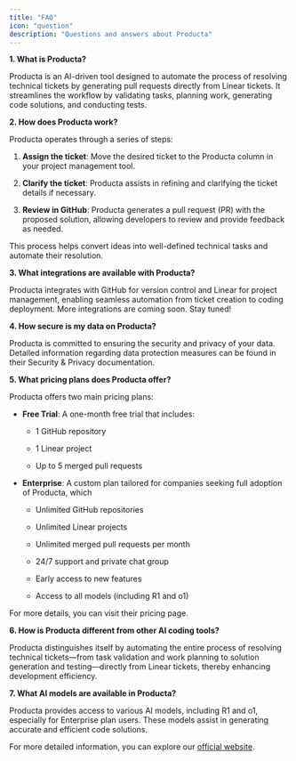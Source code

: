 ```yaml
---
title: "FAQ"
icon: "question"
description: "Questions and answers about Producta"
---
```


**1. What is Producta?**

Producta is an AI-driven tool designed to automate the process of resolving technical tickets by generating pull requests directly from Linear tickets. It streamlines the workflow by validating tasks, planning work, generating code solutions, and conducting tests. ​

**2. How does Producta work?**

Producta operates through a series of steps:​

1. **Assign the ticket**: Move the desired ticket to the Producta column in your project management tool.

2. **Clarify the ticket**: Producta assists in refining and clarifying the ticket details if necessary.​

3. **Review in GitHub**: Producta generates a pull request (PR) with the proposed solution, allowing developers to review and provide feedback as needed.

This process helps convert ideas into well-defined technical tasks and automate their resolution. ​

**3. What integrations are available with Producta?**

Producta integrates with GitHub for version control and Linear for project management, enabling seamless automation from ticket creation to coding deployment. ​More integrations are coming soon. Stay tuned!

**4. How secure is my data on Producta?**

Producta is committed to ensuring the security and privacy of your data. Detailed information regarding data protection measures can be found in their Security & Privacy documentation. ​

**5. What pricing plans does Producta offer?**

Producta offers two main pricing plans:​

* **Free Trial**: A one-month free trial that includes:​

  * 1 GitHub repository

  * 1 Linear project

  * Up to 5 merged pull requests​

* **Enterprise**: A custom plan tailored for companies seeking full adoption of Producta, which&#x20;

  * Unlimited GitHub repositories

  * Unlimited Linear projects​

  * Unlimited merged pull requests per month

  * 24/7 support and private chat group​

  * Early access to new features​

  * Access to all models (including R1 and o1)​

For more details, you can visit their pricing page. ​

**6. How is Producta different from other AI coding tools?**

Producta distinguishes itself by automating the entire process of resolving technical tickets—from task validation and work planning to solution generation and testing—directly from Linear tickets, thereby enhancing development efficiency.&#x20;

**7. What AI models are available in Producta?**

Producta provides access to various AI models, including R1 and o1, especially for Enterprise plan users. These models assist in generating accurate and efficient code solutions. ​

For more detailed information, you can explore our [official website](https://producta.ai/).